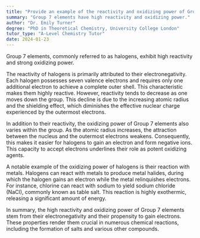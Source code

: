 ```yaml
---
title: "Provide an example of the reactivity and oxidizing power of Group 7 elements"
summary: "Group 7 elements have high reactivity and oxidizing power."
author: "Dr. Emily Turner"
degree: "PhD in Theoretical Chemistry, University College London"
tutor_type: "A-Level Chemistry Tutor"
date: 2024-01-23
---
```


Group 7 elements, commonly referred to as halogens, exhibit high reactivity and strong oxidizing power.

The reactivity of halogens is primarily attributed to their electronegativity. Each halogen possesses seven valence electrons and requires only one additional electron to achieve a complete outer shell. This characteristic makes them highly reactive. However, reactivity tends to decrease as one moves down the group. This decline is due to the increasing atomic radius and the shielding effect, which diminishes the effective nuclear charge experienced by the outermost electrons.

In addition to their reactivity, the oxidizing power of Group 7 elements also varies within the group. As the atomic radius increases, the attraction between the nucleus and the outermost electrons weakens. Consequently, this makes it easier for halogens to gain an electron and form negative ions. This capacity to accept electrons underlines their role as potent oxidizing agents.

A notable example of the oxidizing power of halogens is their reaction with metals. Halogens can react with metals to produce metal halides, during which the halogen gains an electron while the metal relinquishes electrons. For instance, chlorine can react with sodium to yield sodium chloride ($\text{NaCl}$), commonly known as table salt. This reaction is highly exothermic, releasing a significant amount of energy.

In summary, the high reactivity and oxidizing power of Group 7 elements stem from their electronegativity and their propensity to gain electrons. These properties render them crucial in numerous chemical reactions, including the formation of salts and various other compounds.
    
